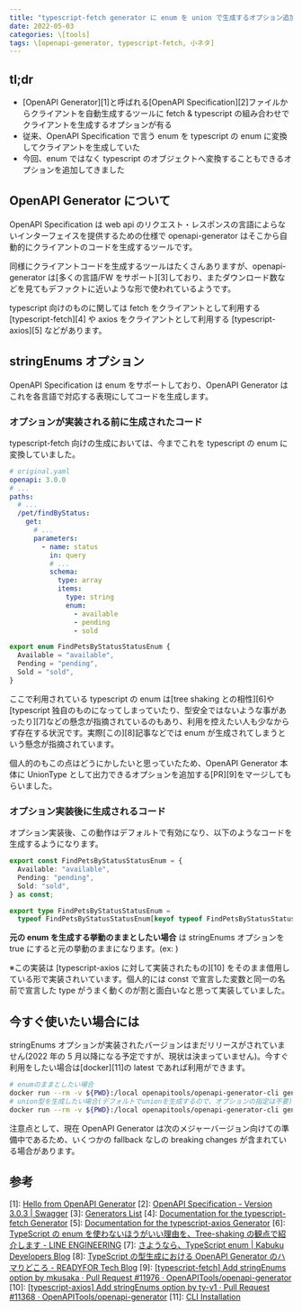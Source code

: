 ```yaml
---
title: "typescript-fetch generator に enum を union で生成するオプション追加した"
date: 2022-05-03
categories: \[tools]
tags: \[openapi-generator, typescript-fetch, 小ネタ]
---
```


## tl;dr

- [OpenAPI Generator][1]と呼ばれる[OpenAPI Specification][2]ファイルからクライアントを自動生成するツールに fetch & typescript の組み合わせでクライアントを生成するオプションが有る
- 従来、OpenAPI Specification で言う enum を typescript の enum に変換してクライアントを生成していた
- 今回、enum ではなく typescript のオブジェクトへ変換することもできるオプションを追加してきました

## OpenAPI Generator について

OpenAPI Specification は web api のリクエスト・レスポンスの言語によらないインターフェイスを提供するための仕様で openapi-generator はそこから自動的にクライアントのコードを生成するツールです。

同様にクライアントコードを生成するツールはたくさんありますが、openapi-generator は[多くの言語/FW をサポート][3]しており、またダウンロード数などを見てもデファクトに近いような形で使われているようです。

typescript 向けのものに関しては fetch をクライアントとして利用する [typescript-fetch][4] や axios をクライアントとして利用する [typescript-axios][5] などがあります。

## stringEnums オプション

OpenAPI Specification は enum をサポートしており、OpenAPI Generator はこれを各言語で対応する表現にしてコードを生成します。

### オプションが実装される前に生成されたコード

typescript-fetch 向けの生成においては、今までこれを typescript の enum に変換していました。

```yaml
# original.yaml
openapi: 3.0.0
# ...
paths:
  # ...
  /pet/findByStatus:
    get:
      # ...
      parameters:
        - name: status
          in: query
          # ...
          schema:
            type: array
            items:
              type: string
              enum:
                - available
                - pending
                - sold
```

```ts
export enum FindPetsByStatusStatusEnum {
  Available = "available",
  Pending = "pending",
  Sold = "sold",
}
```

ここで利用されている typescript の enum は[tree shaking との相性][6]や[typescript 独自のものになってしまっていたり、型安全ではないような事があったり][7]などの懸念が指摘されているのもあり、利用を控えたい人も少なからず存在する状況です。実際[この][8]記事などでは enum が生成されてしまうという懸念が指摘されています。

個人的のもこの点はどうにかしたいと思っていたため、OpenAPI Generator 本体に UnionType として出力できるオプションを追加する[PR][9]をマージしてもらいました。

### オプション実装後に生成されるコード

オプション実装後、この動作はデフォルトで有効になり、以下のようなコードを生成するようになります。

```ts
export const FindPetsByStatusStatusEnum = {
  Available: "available",
  Pending: "pending",
  Sold: "sold",
} as const;

export type FindPetsByStatusStatusEnum =
  typeof FindPetsByStatusStatusEnum[keyof typeof FindPetsByStatusStatusEnum];
```

**元の enum を生成する挙動のままとしたい場合** は stringEnums オプションを true にすると元の挙動のままになります。(ex: )

※この実装は [typescript-axios に対して実装されたもの][10] をそのまま借用している形で実装されいています。個人的には const で宣言した変数と同一の名前で宣言した type がうまく動くのが割と面白いなと思って実装していました。

## 今すぐ使いたい場合には

stringEnums オプションが実装されたバージョンはまだリリースがされていません(2022 年の 5 月以降になる予定ですが、現状は決まっていません)。今すぐ利用をしたい場合は[docker][11]の latest であれば利用ができます。

```bash
# enumのままとしたい場合
docker run --rm -v ${PWD}:/local openapitools/openapi-generator-cli generate -i /local/spec.yaml -g typescript-fetch -o local/generated/ -p stringEnum=true
# union型を生成したい場合(デフォルトでunionを生成するので、オプションの指定は不要)
docker run --rm -v ${PWD}:/local openapitools/openapi-generator-cli generate -i /local/spec.yaml -g typescript-fetch -o local/generated/
```

注意点として、現在 OpenAPI Generator は次のメジャーバージョン向けての準備中であるため、いくつかの fallback なしの breaking changes が含まれている場合があります。

## 参考

[1]: [Hello from OpenAPI Generator](https://openapi-generator.tech/)
[2]: [OpenAPI Specification - Version 3.0.3 | Swagger](https://swagger.io/specification/)
[3]: [Generators List](https://openapi-generator.tech/docs/generators/)
[4]: [Documentation for the typescript-fetch Generator](https://openapi-generator.tech/docs/generators/typescript-fetch/)
[5]: [Documentation for the typescript-axios Generator](https://openapi-generator.tech/docs/generators/typescript-axios/)
[6]: [TypeScript の enum を使わないほうがいい理由を、Tree-shaking の観点で紹介します - LINE ENGINEERING](https://engineering.linecorp.com/ja/blog/typescript-enum-tree-shaking/)
[7]: [さようなら、TypeScript enum | Kabuku Developers Blog](https://www.kabuku.co.jp/developers/good-bye-typescript-enum)
[8]: [TypeScript の型生成における OpenAPI Generator のハマりどころ - READYFOR Tech Blog](https://tech.readyfor.jp/entry/2021/04/15/170227)
[9]: [[typescript-fetch] Add stringEnums option by mkusaka · Pull Request #11976 · OpenAPITools/openapi-generator](https://github.com/OpenAPITools/openapi-generator/pull/11976)
[10]: [[typescript-axios] Add stringEnums option by ty-v1 · Pull Request #11368 · OpenAPITools/openapi-generator](https://github.com/OpenAPITools/openapi-generator/pull/11368)
[11]: [CLI Installation](https://openapi-generator.tech/docs/installation/#docker)
